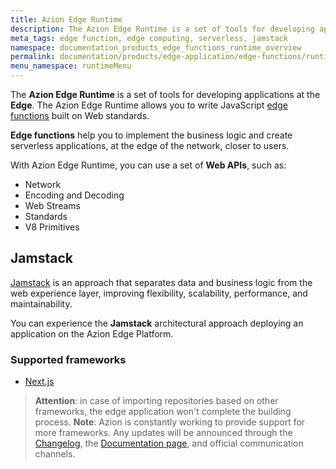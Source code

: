 ```yaml
---
title: Azion Edge Runtime
description: The Azion Edge Runtime is a set of tools for developing applications at the Edge. The Azion Edge Runtime allows you to write JavaScript edge functions built on Web standards. Edge functions help you to implement the business logic and create serverless applications, at the edge of the network, closer to users.
meta_tags: edge function, edge computing, serverless, jamstack
namespace: documentation_products_edge_functions_runtime_overview
permalink: documentation/products/edge-application/edge-functions/runtime/overview
menu_namespace: runtimeMenu
---
```


The **Azion Edge Runtime** is a set of tools for developing applications at the **Edge**. The Azion Edge Runtime allows you to write JavaScript [edge functions](/en/documentation/products/edge-application/edge-functions/) built on Web standards.

**Edge functions** help you to implement the business logic and create serverless applications, at the edge of the network, closer to users.

With Azion Edge Runtime, you can use a set of **Web APIs**, such as:

- Network
- Encoding and Decoding
- Web Streams
- Standards
- V8 Primitives

## Jamstack

[Jamstack](https://jamstack.org/) is an approach that separates data and business logic from the web experience layer, improving flexibility, scalability, performance, and maintainability.

You can experience the **Jamstack** architectural approach deploying an application on the Azion Edge Platform.

### Supported frameworks

- [Next.js](/en/documentation/products/edge-application/edge-functions/runtime-api/supported-frameworks/nextjs/)

> **Attention**: in case of importing repositories based on other frameworks, the edge application won't complete the building process.
> **Note**: Azion is constantly working to provide support for more frameworks. Any updates will be announced through the [Changelog](/en/documentation/products/changelog/), the [Documentation page](/en/documentation/), and official communication channels.
